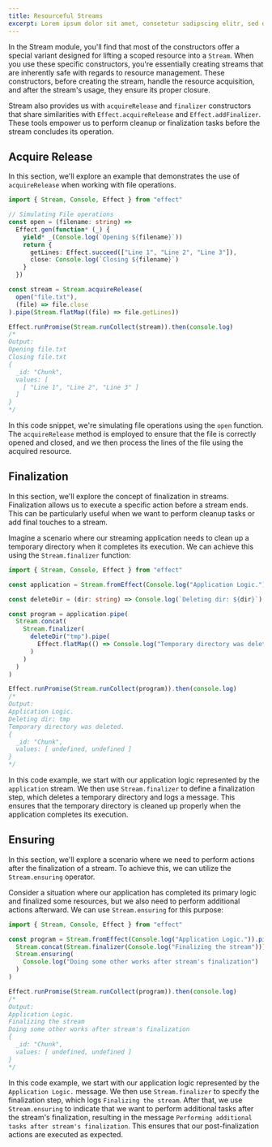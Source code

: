 ```yaml
---
title: Resourceful Streams
excerpt: Lorem ipsum dolor sit amet, consetetur sadipscing elitr, sed diam nonumy eirmod tempor invidunt ut labore.
---
```


In the Stream module, you'll find that most of the constructors offer a special variant designed for lifting a scoped resource into a `Stream`. When you use these specific constructors, you're essentially creating streams that are inherently safe with regards to resource management. These constructors, before creating the stream, handle the resource acquisition, and after the stream's usage, they ensure its proper closure.

Stream also provides us with `acquireRelease` and `finalizer` constructors that share similarities with `Effect.acquireRelease` and `Effect.addFinalizer`. These tools empower us to perform cleanup or finalization tasks before the stream concludes its operation.

## Acquire Release

In this section, we'll explore an example that demonstrates the use of `acquireRelease` when working with file operations.

```ts twoslash
import { Stream, Console, Effect } from "effect"

// Simulating File operations
const open = (filename: string) =>
  Effect.gen(function* (_) {
    yield* _(Console.log(`Opening ${filename}`))
    return {
      getLines: Effect.succeed(["Line 1", "Line 2", "Line 3"]),
      close: Console.log(`Closing ${filename}`)
    }
  })

const stream = Stream.acquireRelease(
  open("file.txt"),
  (file) => file.close
).pipe(Stream.flatMap((file) => file.getLines))

Effect.runPromise(Stream.runCollect(stream)).then(console.log)
/*
Output:
Opening file.txt
Closing file.txt
{
  _id: "Chunk",
  values: [
    [ "Line 1", "Line 2", "Line 3" ]
  ]
}
*/
```

In this code snippet, we're simulating file operations using the `open` function. The `acquireRelease` method is employed to ensure that the file is correctly opened and closed, and we then process the lines of the file using the acquired resource.

## Finalization

In this section, we'll explore the concept of finalization in streams. Finalization allows us to execute a specific action before a stream ends. This can be particularly useful when we want to perform cleanup tasks or add final touches to a stream.

Imagine a scenario where our streaming application needs to clean up a temporary directory when it completes its execution. We can achieve this using the `Stream.finalizer` function:

```ts twoslash
import { Stream, Console, Effect } from "effect"

const application = Stream.fromEffect(Console.log("Application Logic."))

const deleteDir = (dir: string) => Console.log(`Deleting dir: ${dir}`)

const program = application.pipe(
  Stream.concat(
    Stream.finalizer(
      deleteDir("tmp").pipe(
        Effect.flatMap(() => Console.log("Temporary directory was deleted."))
      )
    )
  )
)

Effect.runPromise(Stream.runCollect(program)).then(console.log)
/*
Output:
Application Logic.
Deleting dir: tmp
Temporary directory was deleted.
{
  _id: "Chunk",
  values: [ undefined, undefined ]
}
*/
```

In this code example, we start with our application logic represented by the `application` stream. We then use `Stream.finalizer` to define a finalization step, which deletes a temporary directory and logs a message. This ensures that the temporary directory is cleaned up properly when the application completes its execution.

## Ensuring

In this section, we'll explore a scenario where we need to perform actions after the finalization of a stream. To achieve this, we can utilize the `Stream.ensuring` operator.

Consider a situation where our application has completed its primary logic and finalized some resources, but we also need to perform additional actions afterward. We can use `Stream.ensuring` for this purpose:

```ts twoslash
import { Stream, Console, Effect } from "effect"

const program = Stream.fromEffect(Console.log("Application Logic.")).pipe(
  Stream.concat(Stream.finalizer(Console.log("Finalizing the stream"))),
  Stream.ensuring(
    Console.log("Doing some other works after stream's finalization")
  )
)

Effect.runPromise(Stream.runCollect(program)).then(console.log)
/*
Output:
Application Logic.
Finalizing the stream
Doing some other works after stream's finalization
{
  _id: "Chunk",
  values: [ undefined, undefined ]
}
*/
```

In this code example, we start with our application logic represented by the `Application Logic.` message. We then use `Stream.finalizer` to specify the finalization step, which logs `Finalizing the stream`. After that, we use `Stream.ensuring` to indicate that we want to perform additional tasks after the stream's finalization, resulting in the message `Performing additional tasks after stream's finalization`. This ensures that our post-finalization actions are executed as expected.
